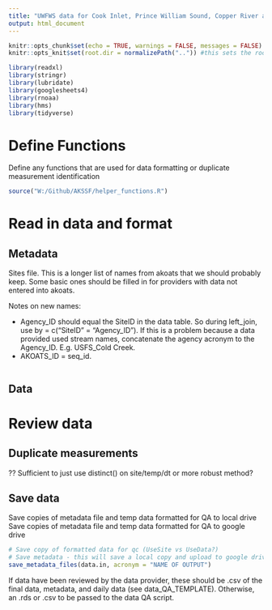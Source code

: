 ```yaml
---
title: "UWFWS data for Cook Inlet, Prince William Sound, Copper River and Kodiak"
output: html_document
---
```


```r
knitr::opts_chunk$set(echo = TRUE, warnings = FALSE, messages = FALSE)
knitr::opts_knit$set(root.dir = normalizePath("..")) #this sets the root.dir up one level back to the project so that paths are relative to the project directory.

library(readxl)
library(stringr)
library(lubridate)
library(googlesheets4)
library(rnoaa)
library(hms)
library(tidyverse)
```



# Define Functions
Define any functions that are used for data formatting or duplicate measurement identification



```r
source("W:/Github/AKSSF/helper_functions.R")

```

# Read in data and format


## Metadata

Sites file. This is a longer list of names from akoats that we should probably keep. Some basic ones should be filled in for providers with data not entered into akoats.

Notes on new names:

* Agency_ID should equal the SiteID in the data table. So during left_join, use by = c("SiteID" = "Agency_ID"). If this is a problem because a data provided used stream names, concatenate the agency acronym to the Agency_ID. E.g. USFS_Cold Creek.
* AKOATS_ID = seq_id.


```r


```



## Data

# Review data


## Duplicate measurements

?? Sufficient to just use distinct() on site/temp/dt or more robust method?

## Save data 
Save copies of metadata file and temp data formatted for QA to local drive
Save copies of metadata file and temp data formatted for QA to google drive

```r
# Save copy of formatted data for qc (UseSite vs UseData?)
# Save metadata - this will save a local copy and upload to google drive
save_metadata_files(data.in, acronym = "NAME OF OUTPUT")


```


If data have been reviewed by the data provider, these should be .csv of the final data, metadata, and daily data (see data_QA_TEMPLATE). Otherwise, an .rds or .csv to be passed to the data QA script.
